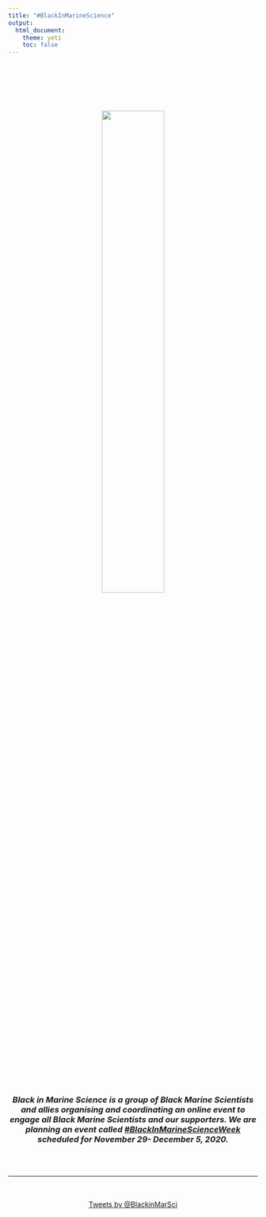```yaml
---
title: "#BlackInMarineScience"
output: 
  html_document:
    theme: yeti
    toc: false
---
```



<br>
<br>
<br>
<center>

<br>

<img src="photos/BlackMarSci_400x400.jpg" style="width:50%">
<br>
<br>



### *Black in Marine Science is a group of Black Marine Scientists and allies organising and coordinating an online event to engage all Black Marine Scientists and our supporters. We are planning an event called [#BlackInMarineScienceWeek](bimsw2020.html) scheduled for November 29- December 5, 2020.*

<br>
<br>
<hr>
<br>
<br>
<a class="twitter-timeline" data-width="500" data-height="750" href="https://twitter.com/BlackinMarSci?ref_src=twsrc%5Etfw">Tweets by @BlackinMarSci</a> <script async src="https://platform.twitter.com/widgets.js" charset="utf-8"></script>

